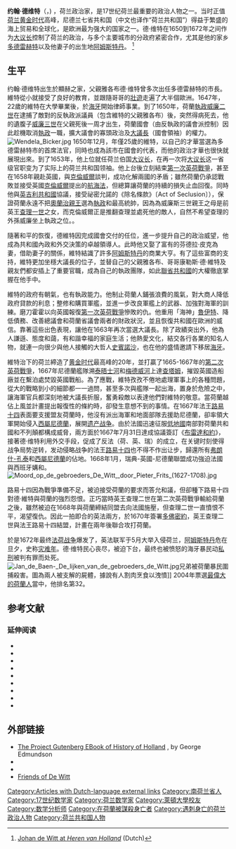 {{Otheruses|约翰·德维特}}
{{Infobox officeholder
 |name          = 约翰·德维特<br />Johan de Witt
 |image         = Johan de Witt 1652.jpg
 |image_upright = 1.1
 |caption       = De Witt in 1652
 |office        = [[大议长|大议长]]
 |term          = {{start and end dates|1653|07|30|1672|08|04|df=y}}
 |predecessor   = {{tsl|en|Adriaan Pauw||Adriaan Pauw}}
 |successor     = {{tsl|en|Gaspar Fagel||Gaspar Fagel}}
 |birth_date    = {{birth date|1625|09|24|df=y}}
 |birth_place   = {{flag|荷蘭共和國}}[[多德雷赫特|多德雷赫特]]
 |death_date    = {{death date and age|1672|08|20|1625|09|24|df=y}}
 |death_place   = {{flag|荷蘭共和國}}[[海牙|海牙]]
 |party         = {{tsl|en|Dutch States Party||States' Party}}
 |father        = {{tsl|en|Jacob de Witt||Jacob de Witt}}
 |spouse        = Wendela Bicker
 |children      = {{tsl|en|Johan de Witt Jr.||Johan de Witt Jr.}}
 |relatives     = {{ubl|{{tsl|en|Cornelis de Witt||Cornelis de Witt}} (brother)|{{tsl|en|Andries de Witt||Andries de Witt}} (uncle)}}
 |alma_mater    = {{ubl|[[萊頓大學|萊頓大學]]|[[昂热大学|昂热大学]]}}
}}
'''约翰·德维特'''（{{lang-nl|'''Johan de Witt'''}}，{{bd|1625年|9月24日|1672年|8月20日}}) ，荷兰政治家，是17世纪荷兰最重要的政治人物之一。当时正值[[荷兰黄金时代|荷兰黄金时代]]高峰，尼德兰七省共和国（中文也译作“荷兰共和国”）得益于繁盛的海上贸易和全球化，是欧洲最为强大的国家之一。德·维特在1650到1672年之间作为[[大议长|大议长]]控制了荷兰的政治，与多个主要城市的分政府紧密合作，尤其是他的家乡[[多德雷赫特|多德雷赫特]]以及他妻子的出生地[[阿姆斯特丹|阿姆斯特丹]]。 <ref>[http://www.herenvanholland.nl/eigenaar.cfm?eigenaarnummer=1324 Johan de Witt at ''Heren van Holland'']{{dead link|date=2018年1月 |bot=InternetArchiveBot |fix-attempted=yes }} (Dutch)
[[Category:Articles_with_Dutch-language_external_links|Category:Articles with Dutch-language external links]]</ref>

==生平==
约翰·德维特出生於顯赫之家，父親雅各布德·维特曾多次出任多德雷赫特的市長。維特從小就接受了良好的教育，並跟隨哥哥的[[壯遊|壯遊]]走遍了大半個歐洲。1647年，22歲的維特在大學畢業後，於[[海牙|海牙]]開始律師事業。到了1650年，荷蘭[[荷蘭省督|執政]][[威廉二世_(奧蘭治)|威廉二世]]在逮捕了敵對的反執政派議員（包含維特的父親雅各布）後，突然得病死去，他的遺腹子[[威廉三世_(奧蘭治)|威廉三世]]在父親死後一周才出生，荷蘭國會（由反執政的議會派控制）因此趁機取消[[荷蘭省督|執政]]一職，擴大議會的寡頭政治及[[大議長|大議長]]（國會領袖）的權力。
[[File:Wendela_Bicker.jpg|thumb]]
1650年12月，年僅25歲的維特，以自己的才華當選為多德雷赫特市的首席法官，同時也成為該市在國會的代表，而他的政治才華也很快就展現出來。到了1653年，他上位就任荷兰伯国[[大议长|大议长]]，在{{link-en|第一次无执政时期|First Stadtholderless Period}}再一次将[[大议长|大议长]]这一省级官职变为了实际上的荷兰共和国领袖。他上台後立刻結束[[第一次英荷戰爭|第一次英荷戰爭]]，甚至在1658年親赴英國，與[[克倫威爾|克倫威爾]]談判，成功化解兩國的矛盾；雖然荷蘭仍承認戰敗並接受英國[[克倫威爾|克倫威爾]]提出的[[航海法|航海法]]，但總算讓荷蘭的持續的損失止血回復。同時他與[[英吉利共和國|英吉利共和國]]協議，接受祕密允諾的《除名條款》〔Act of Seclusion〕），保證荷蘭永遠不把[[奧蘭治親王|奧蘭治親王]]選為[[荷蘭省督|執政]]和最高統帥，因為為威廉斯三世親王之母是前英王[[查理一世|查理一世]]之女，而克倫威爾正是推翻查理並處死他的敵人，自然不希望查理的外孫威廉坐上執政之位。。

隨著和平的恢復，德維特因完成國會交付的任位，進一步提升自己的政治威望，他成為共和國內政和外交決策的卓越領導人。此時他又娶了富有的芬德拉·皮克為妻，借助妻子的關係，維特結識了許多[[阿姆斯特丹|阿姆斯特丹]]的商業大亨。有了這些富商的支持，維特更加坐穩大議長的位子，並替自己的父親雅各布、哥哥康勒斯·德·維特及親友們都安插上了重要官職，成為自己的執政團隊，如此[[聯省共和國|聯省共和國]]的大權徹底掌握在他手中。

維特的政府有朝氣，也有執政能力。他制止荷蘭人鋪張浪費的風氣，對大商人降低政府貸款的利息；整修和購買軍艦，並進一步改良軍艦上的武器、加強對海軍的訓練。磨刀霍霍以向英國報復[[第一次英荷戰爭|第一次英荷戰爭]]慘敗的仇。他重用「海神」[[魯伊特|魯伊特]]、降低債務、改善總議會和荷蘭省議會兩者的財政狀況，並且恢復共和國在歐洲的威信。靠著這些出色表現，讓他在1663年再次當選大議長。除了政績突出外，他為人謙遜、態度和藹，有和諧幸福的家庭生活；他熱愛文化，結交各行各業的知名人物，就連一向很少與他人接觸的大哲人[[史賓諾沙|史賓諾沙]]，也在他的盛情邀請下移居[[海牙|海牙]]。

維特治下的荷兰締造了[[荷兰黄金时代|黄金时代]]最高峰的20年，並打贏了1665-1667年的[[第二次英荷戰爭|第二次英荷戰爭]]，1667年尼德蘭艦隊溯[[泰晤士河|泰晤士河]]和[[梅德威河|梅德威河]]上達[[查塔姆|查塔姆]]，摧毀英國造船廠並在繫泊處焚毀英國戰船。為了應戰，維特孜孜不倦地處理軍事上的各種問題，從大的戰略到小的細節都一一過問，甚至多次與艦隊一起出海，置身於危險之中，讓海軍官兵都深刻地被大議長折服，奮勇殺敵以表達他們對維特的敬意。當荷蘭越佔上風並計畫提出報復性的條約時，卻發生意想不到的事情。在1667年法王[[路易十四|路易十四]]表面要支援盟友荷蘭時，他沒有派出海軍和地面部隊去援助尼德蘭，卻率領大軍開始侵入[[西屬尼德蘭|西屬尼德蘭]]，展開[[遗产战争|遗产战争]]。由於法國迅速征服[[低地國|低地國]]南部對荷蘭共和國和不列顛都構成威脅，兩方面於1667年7月31日達成協議簽訂《[[布雷達和約|布雷達和約]]》，接著德·维特利用外交手段，促成了反法{{link-en|1668年三国同盟|Triple Alliance(1668)}}（荷、英、瑞）的成立，在关键时刻使得战争局势逆转，发动侵略战争的法王[[路易十四|路易十四]]也不得不作出让步，歸還所有[[弗朗什-孔泰|弗朗什-孔泰]]和[[西屬尼德蘭|西屬尼德蘭]]的佔地。1668年1月，瑞典-英國-尼德蘭聯盟成功強迫法國與西班牙媾和。
[[File:Moord_op_de_gebroeders_De_Witt,_door_Pieter_Frits_(1627-1708).jpg|thumb]]

路易十四因為戰爭準備不足，被迫接受荷蘭的要求而答允和議，但卻種下路易十四對德·維特與荷蘭的強烈怨恨。正巧當時英王查理二世在第二次英荷戰爭輸給荷蘭之後，雖然被迫在1668年與荷蘭締結同盟去向法國施壓，但查理二世一直憤恨不平，渴望復仇。因此一拍即合的英法兩方，於1670年簽署[[多佛密約|多佛密約]]，英王查理二世與法王路易十四結盟，計畫在兩年後聯合攻打荷蘭。

於是1672年最终[[法荷战争|法荷战争]]爆发了，英法联军于5月大举入侵荷兰，[[阿姆斯特丹|阿姆斯特丹]]危在旦夕，史称[[灾难年|灾难年]]。德·维特民心丧尽，被迫下台，最终也被愤怒的海牙暴民动[[私刑|私刑]]被判有罪而处死。
[[Image:Jan_de_Baen-_De_lijken_van_de_gebroeders_de_Witt.jpg|thumb]]兄弟被荷蘭暴民圍捕殺害。圖為兩人被支解的屍體，據說有人割肉烹食以洩憤]]
2004年票選[[最偉大的荷蘭人|最偉大的荷蘭人]]當中，他排名第32。

== 参考文献 ==
{{Reflist|30em}}

===延伸阅读===
{{refbegin}}
* {{cite book|last = Blok|first = P. J.|date = 1898|title = History of the people of the Netherlands|url = https://archive.org/details/historyofpeopleo04blokuoft|location = New York|publisher = [[G._P._Putnam's_Sons|G. P. Putnam's Sons]]|oclc = 1721795|ref = harv}}
* {{cite book|last = De la Court|first = P.|authorlink = Pieter de la Court|date = 1746|title = The true interest and political maxims, of the Republic of Holland|url = https://oll.libertyfund.org/titles/court-the-true-interest-and-political-maxims-of-the-republic-of-holland|location = London|publisher = J. Campbell|oclc = 276305764|ref = harv|access-date = 2020-01-02|archive-date = 2020-10-20|archive-url = https://web.archive.org/web/20201020231246/https://oll.libertyfund.org/titles/court-the-true-interest-and-political-maxims-of-the-republic-of-holland|dead-url = no}}
* {{cite book|last = Geyl|first = P.|date = 1969|title = Orange and Stuart, 1641–1672|location = New York|publisher = [[Charles_Scribner's_Sons|Charles Scribner's Sons]]|oclc = 27829847|ref = harv}}
* {{cite book|last = Israel|first = J. I.|authorlink = Jonathan Israel|date = 1995|title = The Dutch Republic: its rise, greatness, and fall, 1477–1806|publisher = [[Oxford_University_Press|Oxford University Press]]|isbn = 9780198730729|ref = harv}}
* {{cite book|last = Panhuysen|first = L.|date = 2005|title = De ware vrijheid: de levens van Johan en Cornelis de Witt|language = nl|location = Amsterdam|publisher = Atlas|isbn = 9789045014227|ref = harv}}
* {{cite book|last = Rowen|first = H. H.|authorlink = Herbert H. Rowen|date = 1977|title = John de Witt: grand pensionary of Holland, 1625–1672|publisher = [[Princeton_University_Press|Princeton University Press]]|isbn = 9780691052472|ref = harv|url-access = registration|url = https://archive.org/details/johndewittgrandp0000rowe}}
* {{cite book|last = Rowen|first = H. H.|date = 1985|title = John de Witt: statesman of the "True Freedom"|publisher = [[Cambridge_University_Press|Cambridge University Press]]|isbn = 9780521303910|ref = harv}}
* {{cite book|last = Rowen|first = H. H.|date = 1988|title = The princes of Orange: the stadholders in the Dutch Republic|publisher = [[Cambridge_University_Press|Cambridge University Press]]|isbn = 9780521345255|ref = harv}}
* {{cite book|last = Troost|first = W.|date = 2005|title = Stadhouder-koning Willem III: een politieke biografie|language = nl|location = Hilversum|publisher = Verloren|isbn = 9789065506399|ref = harv}}
{{refend}}

== 外部链接 ==
* [http://www.gutenberg.org/files/14971/14971.txt The Project Gutenberg EBook of History of Holland] {{Wayback|url=http://www.gutenberg.org/files/14971/14971.txt |date=20210423071556 }}, by George Edmundson
* {{MacTutor Biography|id=De_Witt}}
* {{MathGenealogy|id=125560}}
* [http://www.vriendenvandewitt.nl Friends of De Witt] {{Wayback|url=http://www.vriendenvandewitt.nl/ |date=20210423071611 }} {{nl}}

{{Authority control}}
{{DEFAULTSORT:Witt, Johan De}}
[[Category:南荷兰省人|Category:南荷兰省人]]
[[Category:17世纪数学家|Category:17世纪数学家]]
[[Category:荷兰数学家|Category:荷兰数学家]]
[[Category:萊頓大學校友|Category:萊頓大學校友]]
[[Category:数学分析师|Category:数学分析师]]
[[Category:在荷蘭被謀殺身亡者|Category:在荷蘭被謀殺身亡者]]
[[Category:遇刺身亡的荷兰政治人物|Category:遇刺身亡的荷兰政治人物]]
[[Category:荷兰共和国人物|Category:荷兰共和国人物]]